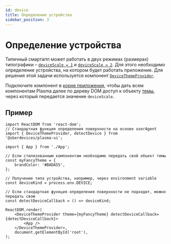 ```yaml
---
id: device
title: Определение устройства
sidebar_position: 3
---
```


# Определение устройства

Типичный смартапп может работать в двух режимах (размерах) типографики
– [`deviceScale = 1`](./components/grid#devicescale--1) и [`deviceScale = 2`](./components/grid#devicescale--2).
Для этого необходимо определение устройства, на котором будет работать приложение.
Для решения этой задачи используется компонент [`DeviceThemeProvider`](./components/devicethemeprovider).

Подключите компонент в [корне приложения](./intro#корень-приложения),
чтобы дать всем компонентам Plasma далее по дереву DOM доступ к объекту [темы](https://styled-components.com/docs/advanced#theming),
через который передается значение `deviceScale`.

## Пример

```tsx title="index.tsx"
import ReactDOM from 'react-dom';
// Стандартная функция определения поверхности на основе userAgent
import { DeviceThemeProvider, detectDevice } from '@sberdevices/plasma-ui';

import { App } from './App';

// Если стилизованным компонентам необходимо передать свой объект темы
const myFancyTheme = {
    brandColor: '#BADA55',
};

// Получение типа устройства, например, через environment variable
const deviceKind = process.env.DEVICE;

// Если стандартная функция определения поверхности не подходит, можно передать свою
const detectDeviceCallback = () => deviceKind;

ReactDOM.render(
    <DeviceThemeProvider theme={myFancyTheme} detectDeviceCallback={detectDeviceCallback}>
        <App />
    </DeviceThemeProvider>,
    document.getElementById('root'),
);
```
